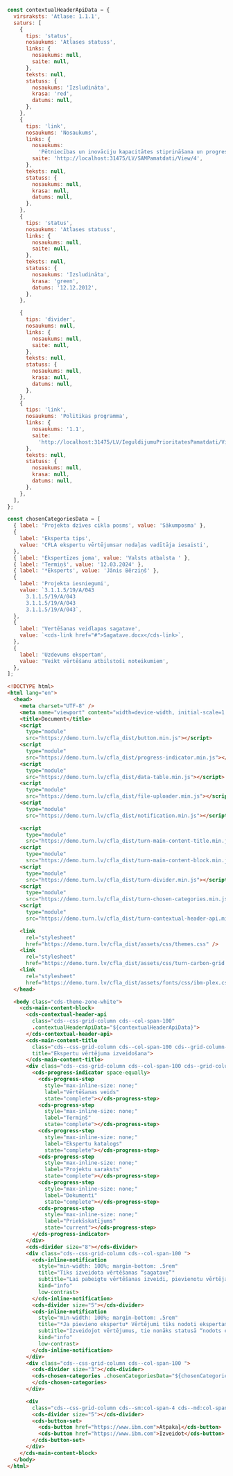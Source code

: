 ```js
const contextualHeaderApiData = {
  virsraksts: 'Atlase: 1.1.1',
  saturs: [
    {
      tips: 'status',
      nosaukums: 'Atlases statuss',
      links: {
        nosaukums: null,
        saite: null,
      },
      teksts: null,
      statuss: {
        nosaukums: 'Izsludināta',
        krasa: 'red',
        datums: null,
      },
    },
    {
      tips: 'link',
      nosaukums: 'Nosaukums',
      links: {
        nosaukums:
          'Pētniecības un inovāciju kapacitātes stiprināšana un progresīvu tehnoloģiju ieviešana',
        saite: 'http://localhost:31475/LV/SAMPamatdati/View/4',
      },
      teksts: null,
      statuss: {
        nosaukums: null,
        krasa: null,
        datums: null,
      },
    },
    {
      tips: 'status',
      nosaukums: 'Atlases statuss',
      links: {
        nosaukums: null,
        saite: null,
      },
      teksts: null,
      statuss: {
        nosaukums: 'Izsludināta',
        krasa: 'green',
        datums: '12.12.2012',
      },
    },

    {
      tips: 'divider',
      nosaukums: null,
      links: {
        nosaukums: null,
        saite: null,
      },
      teksts: null,
      statuss: {
        nosaukums: null,
        krasa: null,
        datums: null,
      },
    },
    {
      tips: 'link',
      nosaukums: 'Politikas programma',
      links: {
        nosaukums: '1.1',
        saite:
          'http://localhost:31475/LV/IeguldijumuPrioritatesPamatdati/View/3',
      },
      teksts: null,
      statuss: {
        nosaukums: null,
        krasa: null,
        datums: null,
      },
    },
  ],
};

const chosenCategoriesData = [
  { label: 'Projekta dzīves cikla posms', value: 'Sākumposma' },
  {
    label: 'Eksperta tips',
    value: 'CFLA ekspertu vērtējumsar nodaļas vadītāja iesaisti',
  },
  { label: 'Ekspertīzes joma', value: 'Valsts atbalsta ' },
  { label: 'Termiņš', value: '12.03.2024' },
  { label: '*Eksperts', value: 'Jānis Bērziņš' },
  {
    label: 'Projekta iesniegumi',
    value: `3.1.1.5/19/A/043
      3.1.1.5/19/A/043
      3.1.1.5/19/A/043
      3.1.1.5/19/A/043`,
  },
  {
    label: 'Vertēšanas veidlapas sagatave',
    value: `<cds-link href="#">Sagatave.docx</cds-link>`,
  },
  {
    label: 'Uzdevums ekspertam',
    value: 'Veikt vērtēšanu atbilstoši noteikumiem',
  },
];
```

```html
<!DOCTYPE html>
<html lang="en">
  <head>
    <meta charset="UTF-8" />
    <meta name="viewport" content="width=device-width, initial-scale=1.0" />
    <title>Document</title>
    <script
      type="module"
      src="https://demo.turn.lv/cfla_dist/button.min.js"></script>
    <script
      type="module"
      src="https://demo.turn.lv/cfla_dist/progress-indicator.min.js"></script>
    <script
      type="module"
      src="https://demo.turn.lv/cfla_dist/data-table.min.js"></script>
    <script
      type="module"
      src="https://demo.turn.lv/cfla_dist/file-uploader.min.js"></script>
    <script
      type="module"
      src="https://demo.turn.lv/cfla_dist/notification.min.js"></script>

    <script
      type="module"
      src="https://demo.turn.lv/cfla_dist/turn-main-content-title.min.js"></script>
    <script
      type="module"
      src="https://demo.turn.lv/cfla_dist/turn-main-content-block.min.js"></script>
    <script
      type="module"
      src="https://demo.turn.lv/cfla_dist/turn-divider.min.js"></script>
    <script
      type="module"
      src="https://demo.turn.lv/cfla_dist/turn-chosen-categories.min.js"></script>
    <script
      type="module"
      src="https://demo.turn.lv/cfla_dist/turn-contextual-header-api.min.js"></script>

    <link
      rel="stylesheet"
      href="https://demo.turn.lv/cfla_dist/assets/css/themes.css" />
    <link
      rel="stylesheet"
      href="https://demo.turn.lv/cfla_dist/assets/css/turn-carbon-grid.css" />
    <link
      rel="stylesheet"
      href="https://demo.turn.lv/cfla_dist/assets/fonts/css/ibm-plex.css" />
  </head>

  <body class="cds-theme-zone-white">
    <cds-main-content-block>
      <cds-contextual-header-api
        class="cds--css-grid-column cds--col-span-100"
        .contextualHeaderApiData="${contextualHeaderApiData}">
      </cds-contextual-header-api>
      <cds-main-content-title
        class="cds--css-grid-column cds--col-span-100 cds--grid-column-hang"
        title="Ekspertu vērtējuma izveidošana">
      </cds-main-content-title>
      <div class="cds--css-grid-column cds--col-span-100 cds--grid-column-hang">
        <cds-progress-indicator space-equally>
          <cds-progress-step
            style="max-inline-size: none;"
            label="Vērtēšanas veids"
            state="complete"></cds-progress-step>
          <cds-progress-step
            style="max-inline-size: none;"
            label="Termiņš"
            state="complete"></cds-progress-step>
          <cds-progress-step
            style="max-inline-size: none;"
            label="Ekspertu katalogs"
            state="complete"></cds-progress-step>
          <cds-progress-step
            style="max-inline-size: none;"
            label="Projektu saraksts"
            state="complete"></cds-progress-step>
          <cds-progress-step
            style="max-inline-size: none;"
            label="Dokumenti"
            state="complete"></cds-progress-step>
          <cds-progress-step
            style="max-inline-size: none;"
            label="Priekšskatījums"
            state="current"></cds-progress-step>
        </cds-progress-indicator>
      </div>
      <cds-divider size="8"></cds-divider>
      <div class="cds--css-grid-column cds--col-span-100 ">
        <cds-inline-notification
          style="min-width: 100%; margin-bottom: .5rem"
          title="Tiks izveidota vērtēšanas “sagatave”"
          subtitle="Lai pabeigtu vērtēšanas izveidi, pievienotu vērtējamos dokumentus, ekspertus un ekspertu vērtēšanas termiņus jāiet katrā projektā atsevišķi"
          kind="info"
          low-contrast>
        </cds-inline-notification>
        <cds-divider size="5"></cds-divider>
        <cds-inline-notification
          style="min-width: 100%; margin-bottom: .5rem"
          title="*Ja pievieno ekspertu* Vērtējumi tiks nodoti ekspertam"
          subtitle="Izveidojot vērtējumus, tie nonāks statusā “nodots ekspertam”"
          kind="info"
          low-contrast>
        </cds-inline-notification>
      </div>
      <div class="cds--css-grid-column cds--col-span-100 ">
        <cds-divider size="3"></cds-divider>
        <cds-chosen-categories .chosenCategoriesData="${chosenCategoriesData}">
        </cds-chosen-categories>
      </div>

      <div
        class="cds--css-grid-column cds--sm:col-span-4 cds--md:col-span-8 cds--lg:col-span-10 cds--lg:col-span-10">
        <cds-divider size="5"></cds-divider>
        <cds-button-set>
          <cds-button href="https://www.ibm.com">Atpakaļ</cds-button>
          <cds-button href="https://www.ibm.com">Izveidot</cds-button>
        </cds-button-set>
      </div>
    </cds-main-content-block>
  </body>
</html>
```
